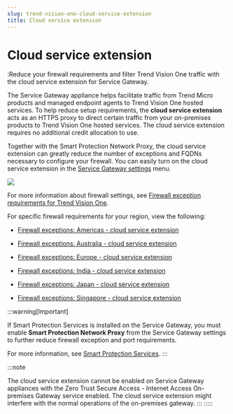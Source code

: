```yaml
---
slug: trend-vision-one-cloud-service-extension
title: Cloud service extension
---
```

# Cloud service extension

:Reduce your firewall requirements and filter Trend Vision One traffic with the cloud service extension for Service Gateway.

The Service Gateway appliance helps facilitate traffic from Trend Micro products and managed endpoint agents to Trend Vision One hosted services. To help reduce setup requirements, the **cloud service extension** acts as an HTTPS proxy to direct certain traffic from your on-premises products to Trend Vision One hosted services. The cloud service extension requires no additional credit allocation to use.

Together with the Smart Protection Network Proxy, the cloud service extension can greatly reduce the number of exceptions and FQDNs necessary to configure your firewall. You can easily turn on the cloud service extension in the [Service Gateway settings](config-service-gateway-settings.mdx) menu.

![](/images/SG_cloudserviceextension=GUID-4e490636-a7f2-4fff-9680-645ea4ea84ea.webp)

For more information about firewall settings, see [Firewall exception requirements for Trend Vision One](firewall-exception-requirements-for.mdx).

For specific firewall requirements for your region, view the following:

- [Firewall exceptions: Americas - cloud service extension](firewall-americas-cloud-service.mdx)

- [Firewall exceptions: Australia - cloud service extension](firewall-australia-cloud-service.mdx)

- [Firewall exceptions: Europe - cloud service extension](firewall-europe-cloud-service.mdx)

- [Firewall exceptions: India - cloud service extension](firewall-india-cloud-service.mdx)

- [Firewall exceptions: Japan - cloud service extension](firewall-japan-cloud-service.mdx)

- [Firewall exceptions: Singapore - cloud service extension](firewall-singapore-cloud-service.mdx)

:::warning[Important]

If Smart Protection Services is installed on the Service Gateway, you must enable **Smart Protection Network Proxy** from the Service Gateway settings to further reduce firewall exception and port requirements.

For more information, see [Smart Protection Services](smart-protection-services.mdx).
:::

:::note

The cloud service extension cannot be enabled on Service Gateway appliances with the Zero Trust Secure Access - Internet Access On-premises Gateway service enabled. The cloud service extension might interfere with the normal operations of the on-premises gateway.
:::
:::::

